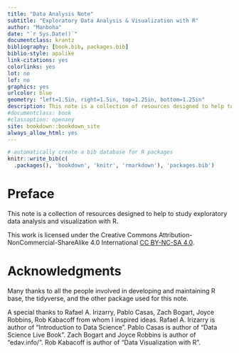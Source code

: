```yaml
--- 
title: "Data Analysis Note"
subtitle: "Exploratory Data Analysis & Visualization with R"
author: "Manboha"
date: "`r Sys.Date()`"
documentclass: krantz
bibliography: [book.bib, packages.bib]
biblio-style: apalike
link-citations: yes
colorlinks: yes
lot: no
lof: no
graphics: yes
urlcolor: blue
geometry: "left=1.5in, right=1.5in, top=1.25in, bottom=1.25in"
description: This note is a collection of resources designed to help to study exploratory data analysis and visualization with R.
#documentclass: book
#classoption: openany
site: bookdown::bookdown_site
always_allow_html: yes  
---
```



```r
# automatically create a bib database for R packages
knitr::write_bib(c(
  .packages(), 'bookdown', 'knitr', 'rmarkdown'), 'packages.bib')
```

# Preface {-}

This note is a collection of resources designed to help to study exploratory data analysis and visualization with R.

This work is licensed under the Creative Commons Attribution-NonCommercial-ShareAlike 4.0 International [CC BY-NC-SA 4.0](https://creativecommons.org/licenses/by-nc-sa/4.0).


# Acknowledgments {-}

Many thanks to all the people involved in developing and maintaining R base, the tidyverse, and the other package used for this note.

A special thanks to Rafael A. Irizarry, Pablo Casas, Zach Bogart, Joyce Robbins, Rob Kabacoff from whom I inspired ideas. 
Rafael A. Irizarry is author of "Introduction to Data Science". 
Pablo Casas is author of "Data Science Live Book".
Zach Bogart and Joyce Robbins is author of "edav.info/".
Rob Kabacoff is author of "Data Visualization with R".

 

